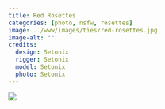 ```yaml
---
title: Red Rosettes
categories: [photo, nsfw, rosettes]
image: ../www/images/ties/red-rosettes.jpg
image-alt: ""
credits: 
  design: Setonix
  rigger: Setonix
  model: Setonix
  photo: Setonix
---
```


![](../www/images/ties/red-rosettes.jpg)

